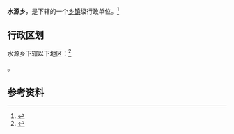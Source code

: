 {{中国乡级行政区|35/07/83/201/000}}

'''水源乡'''，是{{PRC admin/fullname|35/07/83/201/000|3}}下辖的一个[[乡镇|乡镇]]级行政单位。<ref>{{PRC admin/ref sgc|{{PRC admin/parent|35/07/83/201/000}}}}</ref>

== 行政区划 ==

水源乡下辖以下地区：<ref>{{PRC admin/ref sgc|35/07/83/201/000}}</ref>

{{PRC admin/children|35/07/83/201/000}}。

== 参考资料 ==

{{reflist}}

{{行政区划小作品}}
{{PRC admin/navcat|35/07/83/201/000}}